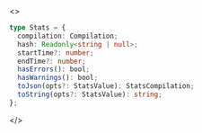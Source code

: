 <>

```ts
type Stats = {
  compilation: Compilation;
  hash: Readonly<string | null>;
  startTime?: number;
  endTime?: number;
  hasErrors(): bool;
  hasWarnings(): bool;
  toJson(opts?: StatsValue): StatsCompilation;
  toString(opts?: StatsValue): string;
};
```

</>
